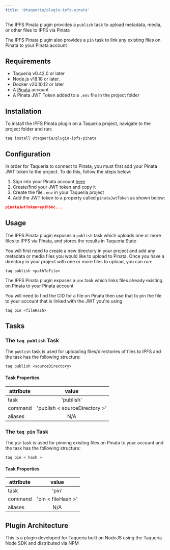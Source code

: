 ```yaml
---
title: '@taqueria/plugin-ipfs-pinata'
---
```



The IPFS Pinata plugin provides a `publish` task to upload metadata, media, or other files to IPFS via Pinata

The IPFS Pinata plugin also provides a `pin` task to link any existing files on Pinata to your Pinata account

## Requirements

- Taqueria v0.42.0 or later
- Node.js v18.18 or later.
- Docker v20.10.12 or later
- A [Pinata](https://app.pinata.cloud) account
- A Pinata JWT Token added to a `.env` file in the project folder

## Installation

To install the IPFS Pinata plugin on a Taqueria project, navigate to the project folder and run:
```shell
taq install @taqueria/plugin-ipfs-pinata
```

## Configuration

In order for Taqueria to connect to Pinata, you must first add your Pinata JWT token to the project. To do this, follow the steps below:

1. Sign into your Pinata account [here](https://app.pinata.cloud/signin)
2. Create/find your JWT token and copy it
3. Create the file `.env` in your Taqueria project
4. Add the JWT token to a property called `pinataJwtToken` as shown below:

```json
pinataJwtToken=eyJhbGc...
```

## Usage

The IPFS Pinata plugin exposes a `publish` task which uploads one or more files to IPFS via Pinata, and stores the results in Taqueria State

You will first need to create a new directory in your project and add any metadata or media files you would like to upload to Pinata. Once you have a directory in your project with one or more files to upload, you can run:

```shell
taq publish <pathToFile>
```

The IPFS Pinata plugin exposes a `pin` task which links files already existing on Pinata to your Pinata account

You will need to find the CID for a file on Pinata then use that to pin the file to your account that is linked with the JWT you're using

```shell
taq pin <fileHash>
```

## Tasks

### The `taq publish` Task

The `publish` task is used for uploading files/directories of files to IPFS and the task has the following structure:

```shell
taq publish <sourceDirectory>
```

#### Task Properties

|  attribute |  value                          | 
|------------|:-------------------------------:|
|  task      | 'publish'                       | 
|  command   | 'publish < sourceDirectory >'   | 
|  aliases   | N/A                             |  

### The `taq pin` Task

The `pin` task is used for pinning existing files on Pinata to your account and the task has the following structure:

```shell
taq pin < hash >
```

#### Task Properties

|  attribute |  value                          | 
|------------|:-------------------------------:|
|  task      | 'pin'                           | 
|  command   | 'pin < fileHash >'              | 
|  aliases   | N/A                             |  


## Plugin Architecture

This is a plugin developed for Taqueria built on NodeJS using the Taqueria Node SDK and distributed via NPM

